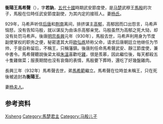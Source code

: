 {{expand language|1=en|page=|time=2019-09-13T16:06:33+00:00}}
{{unreferenced|time=2019-09-13T16:06:33+00:00}}
{{Emperorcn box
|图像=
|名称=衡陽王
|姓名=馬希聲
|庙号=
|谥号=
|陵墓=
|政权=[[马楚|楚]]
|出生日期=898年
|逝世日期={{death date and age|932|8|15|898||}}
|在位=930年-932年
|年号=[[长兴_(李嗣源)|长兴]]：930年十一月-932年六月
}}
'''衡陽王馬希聲'''（{{bd|898年||932年|8月15日|catIdx=M}}），字'''若訥'''，[[五代十國|五代十國]]時期武安節度使，是[[马楚|马楚]]武穆王[[馬殷|馬殷]]的次子，馬殷在位時任武安節度副使，为其内定的接班人。妻[[楊夫人_(馬希聲)|杨氏]]。

929年，马希声听信[[后唐|后唐]]和[[荆南|荆南]]离间，排挤谋主[[高郁|高郁]]，高郁因而口出怨言，马希声恼怒，没有告知马殷，就以谋反为由诛杀高郁亲党。马殷虽然为高郁之死大恸，却没有处罚马希声。後唐[[後唐明宗|明宗]][[长兴_(年号)|長興]]元年（930年），馬殷去世，马希声利用身为节度副使掌权的职务之便，秘密遣其大将[[欧弘练|欧弘练]]矫称父命，请求后唐朝廷立他继任为节帅，于是自称留后，不稱王，只稱藩鎮。後唐則任命馬希聲武安、靜江節度使，兼中書令。馬希聲聽說後梁太祖[[朱溫|朱溫]]喜歡吃[[雞|雞]]，很是羨慕，因此繼位後，每天都殺五十隻雞做菜；服喪期間也沒有哀傷的表情，馬殷要下葬時，還吃了好幾盤雞肉。

長興三年（932年）馬希聲去世，弟[[馬希範|馬希範]]繼立。馬希聲在位時並未稱王，只在死後被追封為'''衡陽王'''。

妻[[杨夫人_(马希声)|杨夫人]]。

== 参考资料 ==
{{reflist}}

{{中国皇帝|父楚武穆王[[马殷|马殷]]|弟楚文昭王[[馬希範|馬希範]]|[[五代十国君主列表#马楚|武安節度使]]|930—932}}

{{五代十国君主}}

{{Authority control}}
{{DEFAULTSORT:Ma马}}
[[Category:马姓|Xisheng]]
[[Category:馬楚君主|Category:馬楚君主]]
[[Category:马殷儿子|Category:马殷儿子]]